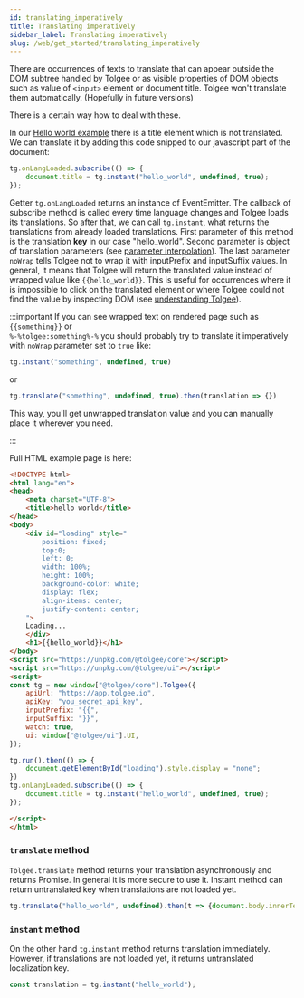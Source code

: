 ```yaml
---
id: translating_imperatively
title: Translating imperatively
sidebar_label: Translating imperatively
slug: /web/get_started/translating_imperatively
---
```


There are occurrences of texts to translate that can appear outside the DOM subtree handled by Tolgee or as visible properties
of DOM objects such as value of `<input>` element or document title.
Tolgee won't translate them automatically. (Hopefully in future versions)

There is a certain way how to deal with these.

In our [Hello world example](hello_world.mdx) there is a title element which is not translated. We can translate it
by adding this code snipped to our javascript part of the document:

```javascript
tg.onLangLoaded.subscribe(() => {
    document.title = tg.instant("hello_world", undefined, true);
});
```

Getter `tg.onLangLoaded` returns an instance of EventEmitter. The callback of subscribe method is called every time
 language changes and Tolgee loads its translations. So after that, we can call `tg.instant`, what returns the
 translations from already loaded translations. First parameter of this method is the translation **key** in our case "hello_world".
Second parameter is object of translation parameters (see [parameter interpolation](parameter_interpolation)).
The last parameter `noWrap` tells Tolgee not to wrap it with inputPrefix and inputSuffix values. In general, it
means that Tolgee will return the translated value instead of wrapped value like `{{hello_world}}`. This is useful
for occurrences where it is impossible to click on the translated element or where Tolgee could not find the value by
inspecting DOM (see [understanding Tolgee](../understanding_tolgee_for_web)).

:::important
If you can see wrapped text on rendered page such as `{{something}}` or<br/>
`%-%tolgee:something%-%` you should probably try
to translate it imperatively with `noWrap` parameter set to `true` like:

```javascript
tg.instant("something", undefined, true)
```
or
```javascript
tg.translate("something", undefined, true).then(translation => {})
```

This way, you'll get unwrapped translation value and you can manually place it wherever you need.

:::

Full HTML example page is here:
```html
<!DOCTYPE html>
<html lang="en">
<head>
    <meta charset="UTF-8">
    <title>hello world</title>
</head>
<body>
    <div id="loading" style="
        position: fixed;
        top:0;
        left: 0;
        width: 100%;
        height: 100%;
        background-color: white;
        display: flex;
        align-items: center;
        justify-content: center;
    ">
    Loading...
    </div>
    <h1>{{hello_world}}</h1>
</body>
<script src="https://unpkg.com/@tolgee/core"></script>
<script src="https://unpkg.com/@tolgee/ui"></script>
<script>
const tg = new window["@tolgee/core"].Tolgee({
    apiUrl: "https://app.tolgee.io",
    apiKey: "you_secret_api_key",
    inputPrefix: "{{",
    inputSuffix: "}}",
    watch: true,
    ui: window["@tolgee/ui"].UI,
});

tg.run().then(() => {
    document.getElementById("loading").style.display = "none";
})
tg.onLangLoaded.subscribe(() => {
    document.title = tg.instant("hello_world", undefined, true);
});

</script>
</html>
```

### `translate` method

`Tolgee.translate` method returns your translation asynchronously and returns Promise. In general it is more secure to use it.
Instant method can return untranslated key when translations are not loaded yet.
```javascript
tg.translate("hello_world", undefined).then(t => {document.body.innerText = t});
```

### `instant` method

On the other hand `tg.instant` method returns translation immediately. However, if translations are not loaded yet, it returns
untranslated localization key.

```javascript
const translation = tg.instant("hello_world");
```
